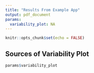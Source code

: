 ---
title: "Results From Example App"
output: pdf_document
params:
  variability_plot: NA
---

```{r setup, include=FALSE}
knitr::opts_chunk$set(echo = FALSE)
```


## Sources of Variability Plot

```{r}
params$variability_plot
```

